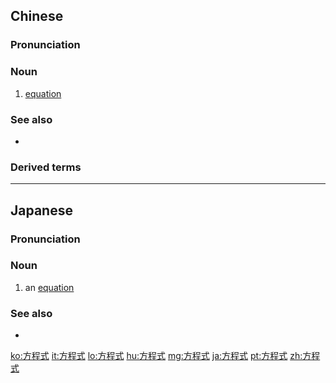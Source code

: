 ==Chinese==
{{zh-forms|type=21}}

===Pronunciation===
{{zh-pron
|m=fāngchéngshì
|c=fong1 cing4 sik1
|cat=n
}}

===Noun===
{{zh-noun}}

# {{lb|zh|math|chemistry}} [[equation]]

===See also===
* {{zh-l|等式}}

===Derived terms===
{{zh-der|方程式賽車}}

----

==Japanese==
{{wikipedia|lang=ja}}
{{ja-kanjitab|ほう|てい|yomi=o|しき}}

===Pronunciation===
{{ja-pron|acc=3|dev=5|y=o|ほうていしき}}

===Noun===
{{ja-noun|ほうていしき|hhira=はうていしき}}

# {{lb|ja|math|chemistry|sort=ほうていしき}} an [[equation]]

===See also===
* {{ja-r|等%式|とう%しき}}

[[ko:方程式]]
[[it:方程式]]
[[lo:方程式]]
[[hu:方程式]]
[[mg:方程式]]
[[ja:方程式]]
[[pt:方程式]]
[[zh:方程式]]